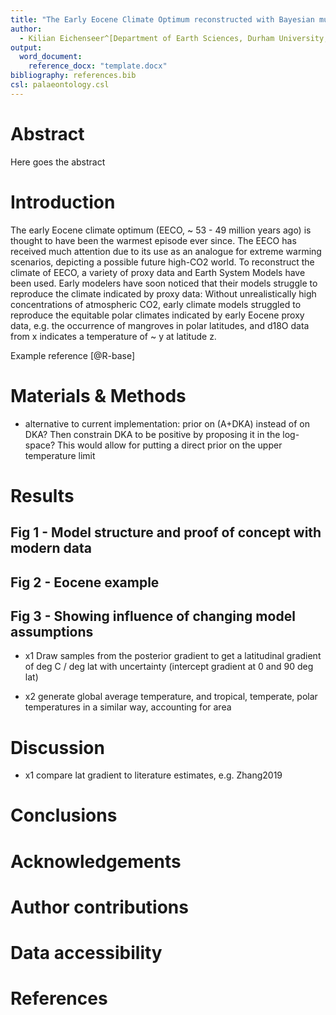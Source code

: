 ```yaml
---
title: "The Early Eocene Climate Optimum reconstructed with Bayesian multi-proxy integration"
author: 
  - Kilian Eichenseer^[Department of Earth Sciences, Durham University, South Road, DH1 3LE, Durham, United Kingdom] and Lewis A. Jones^[Centro de Investigación Mariña, Grupo de Ecoloxía Animal, Universidade de Vigo, 36310 Vigo, Spain]
output: 
  word_document:
    reference_docx: "template.docx"
bibliography: references.bib
csl: palaeontology.csl
---
```


<!-- discarded titles: 
Modelling latitudinal temperature gradients from geological proxies: An early Eocene example
-->

Abstract
===============================================================================

Here goes the abstract

# Introduction

The early Eocene climate optimum (EECO, ~ 53 - 49 million years ago) is thought to have been the warmest episode ever since. The EECO has received much attention due to its use as an analogue for extreme warming scenarios, depicting a possible future high-CO2 world. To reconstruct the climate of EECO, a variety of proxy data and Earth System Models have been used. Early modelers have soon noticed that their models struggle to reproduce the climate indicated by proxy data: Without unrealistically high concentrations of atmospheric CO2, early climate models struggled to reproduce the equitable polar climates indicated by early Eocene proxy data, e.g. the occurrence of mangroves in polar latitudes, and d18O data from x indicates a temperature of ~ y at latitude z.  

Example reference [@R-base]

# Materials & Methods

- alternative to current implementation: prior on (A+DKA) instead of on DKA? Then constrain DKA to be positive by proposing it in the log-space? This would allow for putting a direct prior on the upper temperature limit

# Results

## Fig 1 - Model structure and proof of concept with modern data
## Fig 2 - Eocene example
## Fig 3 - Showing influence of changing model assumptions

- x1 Draw samples from the posterior gradient to get a latitudinal gradient of deg C / deg lat with uncertainty (intercept gradient at 0 and 90 deg lat)

- x2 generate global average temperature, and tropical, temperate, polar temperatures in a similar way, accounting for area

# Discussion

- x1 compare lat gradient to literature estimates, e.g. Zhang2019

# Conclusions

# Acknowledgements

# Author contributions

# Data accessibility

# References

